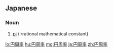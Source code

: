==Japanese==
{{ja-kanjitab|えん|しゅう|りつ|yomi=on}}
{{wikipedia|lang=ja}}

===Noun===
{{ja-noun|えんしゅうりつ}}

# {{lb|ja|mathematics|sort=えんしゅうりつ}} [[pi]] (irrational mathematical constant)

[[lo:円周率]]
[[hu:円周率]]
[[mg:円周率]]
[[ja:円周率]]
[[zh:円周率]]
